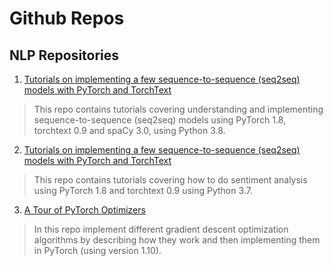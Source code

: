 # Github Repos {#sec-basics}

## NLP Repositories

1. [Tutorials on implementing a few sequence-to-sequence (seq2seq) models with PyTorch and TorchText](https://github.com/bentrevett/pytorch-seq2seq)

 > This repo contains tutorials covering understanding and implementing sequence-to-sequence (seq2seq) models using PyTorch 1.8, torchtext 0.9 and spaCy 3.0, using Python 3.8.


2. [Tutorials on implementing a few sequence-to-sequence (seq2seq) models with PyTorch and TorchText](https://github.com/bentrevett/pytorch-sentiment-analysis)

> This repo contains tutorials covering how to do sentiment analysis using PyTorch 1.8 and torchtext 0.9 using Python 3.7.

3. [A Tour of PyTorch Optimizers](https://github.com/bentrevett/a-tour-of-pytorch-optimizers)

> In this repo implement different gradient descent optimization algorithms by describing how they work and then implementing them in PyTorch (using version 1.10).




